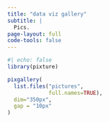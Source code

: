 ```yaml
---
title: "data viz gallery"
subtitle: |
  Pics.
page-layout: full
code-tools: false
---
```


::: {.column-screen}

```r
#| echo: false
library(pixture)

pixgallery(
  list.files("pictures", 
             full.names=TRUE),
  dim="350px",
  gap = "10px"
)
```

:::
